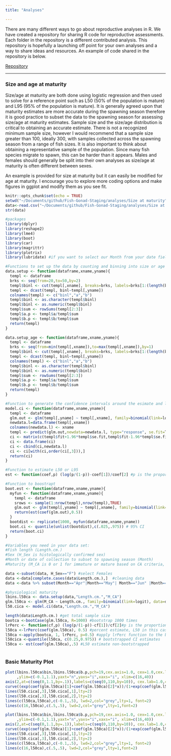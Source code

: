```yaml
---
title: "Analyses"

---
```


There are many different ways to go about reproductive analyses in R. We have created a repository for sharing R code for reproductive assessments. Each folder in the repository is a different contributed analysis. This repository is hopefully a launching off point for your own analyses and a way to share ideas and resources. An example of code shared in the repository is below. 

<div>
<div style="float: left">[Repository](https://github.com/MARVLS/Fish-Gonad-Staging/tree/main/analyses)</div> 


<p></p>
<br/>
<hr>




### Size and age at maturity 

Size/age at maturity are both done using logistic regression and then used to solve for a reference point such as L50 (50% of the population is mature) and L95 (95% of the population is mature). It is generally agreed upon that maturity estimates are more accurate during the spawning season therefore it is good practice to subset the data to the spawning season for assessing size/age at maturity estimates. Sample size and the size/age distribution is critical to obtaining an accurate estimate. There is not a recognized minimum sample size, however I would recommend that a sample size greater than 100, ideally 300, with samples collected across the spawning season from a range of fish sizes. It is also important to think about obtaining a representative sample of the population. Since many fish species migrate to spawn, this can be harder than it appears. Males and females should generally be split into their own analyses as size/age at maturity is often different between sexes.   

An example is provided for size at maturity but it can easily be modified for age at maturity. I encourage you to explore more coding options and make figures in ggplot and modify them as you see fit. 


```r
knitr::opts_chunk$set(echo = TRUE)
setwd("~/Documents/github/Fish-Gonad-Staging/analyses/Size at maturity")
data<-read.csv("~/Documents/github/Fish-Gonad-Staging/analyses/Size at Maturity/pzonatus_maturity.csv")
str(data)
```



```r
#packages
library(dplyr)
library(reshape2)
library(lme4)
library(boot)
library(car)
library(magrittr)
library(plotrix)
library(lubridate) #if you want to select our Month from your date field

#Functions to set up the data by counting and binning into size or age bins 
data.setup <- function(dataframe,xname,yname){
  templ <- dataframe
  brks <- seq(from=20,to=50,by=2)
  templ$binl <- cut(templ[,xname], breaks=brks, labels=brks[1:(length(brks)-1)],right=F)
  templ <- dcast(templ, binl~templ[,yname])
  colnames(templ) <- c("binl","a","b")
  templ$binl <- as.character(templ$binl)
  templ$binl <- as.numeric(templ$binl)
  templ$sum <- rowSums(templ[2:3])
  templ$a.p <- templ$a/templ$sum
  templ$b.p <- templ$b/templ$sum
  return(templ)
}

data.setup_age <- function(dataframe,xname,yname){
  templ <- dataframe
  brks <- seq(from=min(templ[,xname]),to=max(templ[,xname]),by=1)
  templ$binl <- cut(templ[,xname], breaks=brks, labels=brks[1:(length(brks)-1)],right=F)
  templ <- dcast(templ, binl~templ[,yname])
  colnames(templ) <- c("binl","a","b")
  templ$binl <- as.character(templ$binl)
  templ$binl <- as.numeric(templ$binl)
  templ$sum <- rowSums(templ[2:3])
  templ$a.p <- templ$a/templ$sum
  templ$b.p <- templ$b/templ$sum
  return(templ)
}

#Function to generate the confidence intervals around the esimate and logisitic function
model.ci <- function(dataframe,xname,yname){
  templ <- dataframe
  glm.out <- glm(templ[,yname] ~ templ[,xname], family=binomial(link=logit), data=templ)
  newdata.l=data.frame(templ[,xname])
  colnames(newdata.l) <- xname
  templ <- predict(glm.out,newdata=newdata.l, type="response", se.fit=T)
  ci <- matrix(c(templ$fit+1.96*templ$se.fit,templ$fit-1.96*templ$se.fit),ncol=2)
  ci <- data.frame(ci)
  ci <- cbind(ci,newdata.l)
  ci <- ci[with(ci,order(ci[,3])),]
  return(ci)
}

#Function to estimate L50 or L95
est <- function(coef,p) (log(p/(1-p))-coef[1])/coef[2] #p is the proportion i.e. L50 is 50 here

#Function to boostrapt 
boot.est <- function(dataframe,xname,yname){
  myfun <- function(dataframe,xname,yname){
    templ <- dataframe
    srows <- sample(1:nrow(templ),nrow(templ),TRUE)
    glm.out <- glm(templ[,yname] ~ templ[,xname], family=binomial(link=logit), data=templ[srows,])
    return(est(coef(glm.out),0.5))
  }
  bootdist <- replicate(1000, myfun(dataframe,xname,yname)) 
  boot.ci <- quantile(unlist(bootdist),c(.025,.975)) # 95% CI
  return(boot.ci)
}

#Variables you need in your data set: 
#Fish length (Length.cm.)
#Sex (H_Sex is histologically confirmed sex)
#Month or date of collection to subset to spawning season (Month)
#Maturity (M_CA is 0 or 1 for immature or mature based on CA criteria, can also use functional maturity M_VT where onset of vitellogenesis is criteria for maturity)

data <-subset(data, H_Sex=="F") #select Females
data <-data[complete.cases(data$Length.cm.),]  #cleaning data
data <-data %>% subset(Month=="Apr"|Month=="May"| Month=="Jun" |Month=="Jul" | Month=="Aug"|Month=="Sep") #subset data for spawning season

#physiological maturity
lbins.l50ca <- data.setup(data,"Length.cm.","M_CA") 
glm.l50ca <- glm(M_CA ~ Length.cm., family=binomial(link=logit), data=data)
l50.cica <- model.ci(data,"Length.cm.","M_CA")

length(data$Length.cm.) #get total sample size
bootca <-bootCase(glm.l50ca, R=1000) #bootstrap 1000 times
lrPerc <- function(cf,p) (log(p/(1-p))-cf[1])/cf[2]#p is the proportion
l50ca <-lrPerc(coef(glm.l50ca), 0.5) #percent estimate, L50 in this case
l50ca <-apply(bootca, 1, lrPerc, p=0.5) #apply lrPerc function to the booted regression
l50cica <-quantile(l50ca, c(0.25,0.975)) # bootstrapped CI estimates
l50ca <- est(coef(glm.l50ca),.5) #L50 estimate non-bootstrapped



```

### Basic Maturity Plot


```r
plot(lbins.l50ca$bin,lbins.l50ca$b.p,pch=19,cex.axis=1.0, cex=1.0,cex.lab=1.0, bty="l",xlab="Fork Length (cm)",ylab="Percent Mature"
     ,ylim=c(-0.1,1.1),yaxt="n",yaxs="i",xaxs="i", xlim=c(16,40))
axis(2,at=c(seq(0,1.1,by=.1)),labels=c(seq(0,110,by=10)), cex.lab=1.0,cex.axis=1.0, las=1)
curve((exp(coef(glm.l50ca)[1]+coef(glm.l50ca)[2]*x))/(1+exp(coef(glm.l50ca)[1]+coef(glm.l50ca)[2]*x)),add=T)
lines(l50.cica[,3],l50.cica[,1],lty=2)
lines(l50.cica[,3],l50.cica[,2],lty=2)
lines(c(l50ca,l50ca),c(-0.1,.5), lwd=2,col="grey",lty=1, font=2)
lines(c(16,l50ca),c(.5,.5), lwd=2,col="grey",lty=1,font=2)

```

```r
plot(lbins.l50ca$bin,lbins.l50ca$b.p,pch=19,cex.axis=1.0, cex=1.0,cex.lab=1.0, bty="l",xlab="Fork Length (cm)",ylab="Percent Mature"
     ,ylim=c(-0.1,1.1),yaxt="n",yaxs="i",xaxs="i", xlim=c(16,40))
axis(2,at=c(seq(0,1.1,by=.1)),labels=c(seq(0,110,by=10)), cex.lab=1.0,cex.axis=1.0, las=1)
curve((exp(coef(glm.l50ca)[1]+coef(glm.l50ca)[2]*x))/(1+exp(coef(glm.l50ca)[1]+coef(glm.l50ca)[2]*x)),add=T)
lines(l50.cica[,3],l50.cica[,1],lty=2)
lines(l50.cica[,3],l50.cica[,2],lty=2)
lines(c(l50ca,l50ca),c(-0.1,.5), lwd=2,col="grey",lty=1, font=2)
lines(c(16,l50ca),c(.5,.5), lwd=2,col="grey",lty=1,font=2)

```